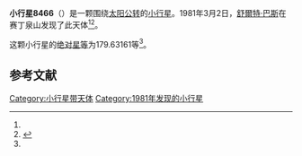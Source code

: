 {{Infobox planet
| bgcolour = #FFFFC0
| name = 8466 Leyrat
| symbol = 
| image = 
| caption = 
| discovery = yes
| discovery_ref = 
| discoverer = [[舒爾特·巴斯|舒爾特·巴斯]]
| discovery_site = [[赛丁泉山|赛丁泉山]] 
| discovered = 1981年3月2日
| designations = yes
| mp_name = 
| named_after = 
| alt_names = 1981 EV34/ 1995 ST29
| mp_category = [[主带小行星|主带小行星]]
| orbit_ref = <ref name="a">[http://ssd.jpl.nasa.gov/sbdb.cgi?sstr=8466 8466 Leyrat] {{Wayback|url=http://ssd.jpl.nasa.gov/sbdb.cgi?sstr=8466 |date=20110609193657 }}，小行星數據庫瀏覽器（JPL Small-Body Database Browser）－[[美国国家航空航天局|美国国家航空航天局]]喷气推进实验室</ref>
| epoch = 2456400.5 (2013年4月18日更新)
| aphelion = {{convert|3.1560190|AU|km|3|abbr=on|lk=out}}
| perihelion = {{convert|2.0144922|AU|km|3|abbr=on}}
| semimajor = {{convert|2.5852556|AU|km|3|abbr=on}}
| eccentricity = 0.2207764
| period = 1518.286304 [[日|日]]<br />4.16[[儒略年|儒略年]]
| avg_speed = 
| inclination = 2.45584
| asc_node = 156.90924
| mean_anomaly = 
| arg_peri = 179.63161
| satellites = 
| physical_characteristics = yes
| dimensions = 
| mass = 
| density = 
| surface_grav = 
| escape_velocity = 
| sidereal_day = 
| axial_tilt = 
| pole_ecliptic_lat = 
| pole_ecliptic_lon = 
| albedo = 
| temperatures= 
| temp_name1 = 
| mean_temp_1 = 
| max_temp_1 = 
| temp_name2 = 
| max_temp_2 = 
| spectral_type = 
| abs_magnitude = 179.63161
}}

'''小行星8466'''（{{lang-en|8466 Leyrat}}）是一颗围绕[[太阳|太阳]][[公转|公转]]的[[小行星|小行星]]。1981年3月2日，[[舒爾特·巴斯|舒爾特·巴斯]]在赛丁泉山发现了此天体<ref name="a" /><ref>{{cite news|title=小行星列表|url=http://cfa-www.harvard.edu/iau/lists/NumberedMPs.txt|accessdate=2013-07-08|newspaper=哈佛大学|archive-date=2008-05-17|archive-url=https://web.archive.org/web/20080517010638/http://cfa-www.harvard.edu/iau/lists/NumberedMPs.txt|dead-url=no}}</ref>。

这颗小行星的[[绝对星等|绝对星等]]为179.63161等<ref name="a" />。

==参考文献==
{{reflist}}
{{Minor Planet Number|[[小行星8465|小行星8465]]|[[小行星8467|小行星8467]]}}

{{小天体}}

[[Category:小行星带天体|Category:小行星带天体]]
[[Category:1981年发现的小行星|Category:1981年发现的小行星]]

{{asteroid-stub}}